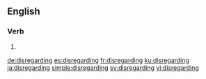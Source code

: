 ==English==

===Verb===
{{head|en|present participle}}

# {{present participle of|disregard|lang=en|nocat=1}}

[[de:disregarding]]
[[es:disregarding]]
[[fr:disregarding]]
[[ku:disregarding]]
[[ja:disregarding]]
[[simple:disregarding]]
[[sv:disregarding]]
[[vi:disregarding]]